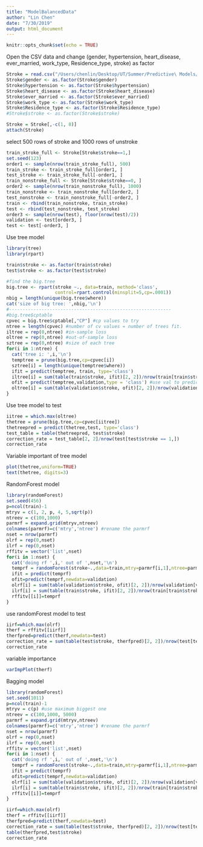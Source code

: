 ```yaml
---
title: "ModelBalancedData"
author: "Lin Chen"
date: "7/30/2019"
output: html_document
---
```


```r
knitr::opts_chunk$set(echo = TRUE)
```

Open the CSV data and change (gender, hypertension, heart_disease, ever_married, work_type,
Residence_type, stroke) as factor
```r
Stroke = read.csv("/Users/chenlin/Desktop/UT/Summer/Predictive\ Models/Predictive-Model-R/cleanedData.csv")
Stroke$gender <- as.factor(Stroke$gender)
Stroke$hypertension <- as.factor(Stroke$hypertension)
Stroke$heart_disease <- as.factor(Stroke$heart_disease)
Stroke$ever_married <- as.factor(Stroke$ever_married)
Stroke$work_type <- as.factor(Stroke$work_type)
Stroke$Residence_type <- as.factor(Stroke$Residence_type)
#Stroke$stroke <- as.factor(Stroke$stroke)

Stroke = Stroke[,-c(1, 8)]
attach(Stroke)
```

select 500 rows of stroke and 1000 rows of unstroke
```r
train_stroke_full <- Stroke[Stroke$stroke==1,]
set.seed(123)
order1 <- sample(nrow(train_stroke_full), 500)
train_stroke <- train_stroke_full[order1, ]
test_stroke <- train_stroke_full[-order1, ]
train_nonstroke_full <- Stroke[Stroke$stroke==0, ]
order2 <- sample(nrow(train_nonstroke_full), 1000)
train_nonstroke <- train_nonstroke_full[order2, ]
test_nonstroke <- train_nonstroke_full[-order2, ]
train <- rbind(train_nonstroke, train_stroke)
test <- rbind(test_nonstroke, test_stroke)
order3 <- sample(nrow(test), floor(nrow(test)/2))
validation <- test[order3, ]
test <- test[-order3, ]
```

Use tree model
```r
library(tree)
library(rpart)

train$stroke <- as.factor(train$stroke)
test$stroke <- as.factor(test$stroke)

#find the big.tree
big.tree <- rpart(stroke ~., data=train, method='class',
                  control=rpart.control(minsplit=5,cp=.0001))
nbig = length(unique(big.tree$where))
cat('size of big tree: ',nbig,'\n')
#------------------------------------------------------------
#big.tree$cptable
cpvec = big.tree$cptable[,"CP"] #cp values to try
ntree = length(cpvec) #number of cv values = number of trees fit.
iltree = rep(0,ntree) #in-sample loss
oltree = rep(0,ntree) #out-of-sample loss
sztree = rep(0,ntree) #size of each tree
for(i in 1:ntree) {
  cat('tree i: ',i,'\n')
  temptree = prune(big.tree,cp=cpvec[i])
  sztree[i] = length(unique(temptree$where))
  ifit = predict(temptree, train, type='class')
  iltree[i] = sum(table(train$stroke, ifit)[2, 2])/nrow(train[train$stroke==1,]) #in-sample
  ofit = predict(temptree,validation,type = 'class') #use val to predict
  oltree[i] = sum(table(validation$stroke, ofit)[2, 2])/nrow(validation[validation$stroke==1,]) #val loss
}
```


Use tree model to test
```r
iitree = which.max(oltree)
thetree = prune(big.tree,cp=cpvec[iitree])
thetreepred = predict(thetree,test, type='class')
test_table = table(thetreepred, test$stroke)
correction_rate = test_table[2, 2]/nrow(test[test$stroke == 1,])
correction_rate
```

Variable important of tree model
```r
plot(thetree,uniform=TRUE)
text(thetree, digits=3)
```

RandomForest model
```r
library(randomForest)
set.seed(456)
p=ncol(train)-1
mtryv = c(1, 2, p, 4, 5,sqrt(p))
ntreev = c(100,1000)
parmrf = expand.grid(mtryv,ntreev)
colnames(parmrf)=c('mtry','ntree') #rename the parmrf
nset = nrow(parmrf) 
olrf = rep(0,nset)
ilrf = rep(0,nset)
rffitv = vector('list',nset)
for(i in 1:nset) {
  cat('doing rf ',i,' out of ',nset,'\n')
  temprf = randomForest(stroke~.,data=train,mtry=parmrf[i,1],ntree=parmrf[i,2])
  ifit = predict(temprf)
  ofit=predict(temprf,newdata=validation)
  olrf[i] = sum(table(validation$stroke, ofit)[2, 2])/nrow(validation[validation$stroke==1,])
  ilrf[i] = sum(table(train$stroke, ifit)[2, 2])/nrow(train[train$stroke==1,])
  rffitv[[i]]=temprf
}
```

use randomForest model to test
```r
iirf=which.max(olrf)
therf = rffitv[[iirf]]
therfpred=predict(therf,newdata=test)
correction_rate = sum(table(test$stroke, therfpred)[2, 2])/nrow(test[test$stroke==1,])
correction_rate
```

variable importance
```r
varImpPlot(therf)
```


Bagging model
```r
library(randomForest)
set.seed(1011)
p=ncol(train)-1
mtryv = c(p) #use maximum biggest one
ntreev = c(100,1000, 5000)
parmrf = expand.grid(mtryv,ntreev)
colnames(parmrf)=c('mtry','ntree') #rename the parmrf
nset = nrow(parmrf) 
olrf = rep(0,nset)
ilrf = rep(0,nset)
rffitv = vector('list',nset)
for(i in 1:nset) {
  cat('doing rf ',i,' out of ',nset,'\n')
  temprf = randomForest(stroke~.,data=train,mtry=parmrf[i,1],ntree=parmrf[i,2])
  ifit = predict(temprf)
  ofit=predict(temprf,newdata=validation)
  olrf[i] = sum(table(validation$stroke, ofit)[2, 2])/nrow(validation[validation$stroke==1,])
  ilrf[i] = sum(table(train$stroke, ifit)[2, 2])/nrow(train[train$stroke==1,])
  rffitv[[i]]=temprf
}
```


```r
iirf=which.max(olrf)
therf = rffitv[[iirf]]
therfpred=predict(therf,newdata=test)
correction_rate = sum(table(test$stroke, therfpred)[2, 2])/nrow(test[test$stroke==1,])
table(therfpred,test$stroke)
correction_rate
```





















